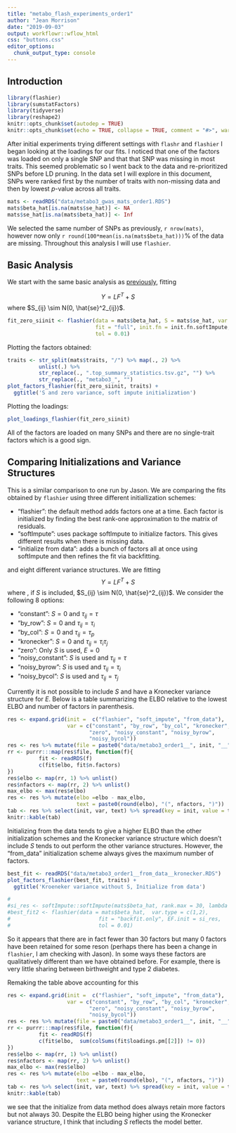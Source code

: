 ```yaml
---
title: "metabo_flash_experiments_order1"
author: "Jean Morrison"
date: "2019-09-03"
output: workflowr::wflow_html
css: "buttons.css"
editor_options:
  chunk_output_type: console
---
```


## Introduction

```r
library(flashier)
library(sumstatFactors)
library(tidyverse)
library(reshape2)
knitr::opts_chunk$set(autodep = TRUE)
knitr::opts_chunk$set(echo = TRUE, collapse = TRUE, comment = "#>", warning = FALSE)
```
<script src="code/hide_output.js"></script>

After initial experiments trying different settings with `flashr` and `flashier` I began looking at the loadings for our fits. I noticed that one of the factors was loaded on only a single SNP and that that SNP was missing in most traits. This seemed problematic so I went back to the data and re-prioritized SNPs before LD pruning. In the data set I will explore in this document, SNPs were ranked first by the number of traits with non-missing data and then by lowest $p$-value across all traits. 

```r
mats <- readRDS("data/metabo3_gwas_mats_order1.RDS")
mats$beta_hat[is.na(mats$se_hat)] <- NA
mats$se_hat[is.na(mats$beta_hat)] <- Inf
```

We selected the same number of SNPs as previously, `r nrow(mats)`, however now only `r round(100*mean(is.na(mats$beta_hat)))`% of the data are missing. Throughout this analysis I will use `flashier`.

## Basic Analysis

We start with the same basic analysis as [previously](metabo_flash_experiments.html), fitting

$$
Y = LF^T + S
$$
where $S_{ij} \sim N(0, \hat{se}^2_{ij})$. 

```r
fit_zero_siinit <- flashier(data = mats$beta_hat, S = mats$se_hat, var.type = NULL, 
                            fit = "full", init.fn = init.fn.softImpute, 
                            tol = 0.01)
```

Plotting the factors obtained:

```r
traits <- str_split(mats$traits, "/") %>% map(., 2) %>% 
          unlist(.) %>%
          str_replace(., ".top_summary_statistics.tsv.gz", "") %>%
          str_replace(., "metabo3_", "")
plot_factors_flashier(fit_zero_siinit, traits) + 
  ggtitle('S and zero variance, soft impute initialization')
```

Plotting the loadings:

```r
plot_loadings_flashier(fit_zero_siinit)
```


All of the factors are loaded on many SNPs and there are no single-trait factors which is a good sign. 

## Comparing Initializations and Variance Structures

This is a similar comparison to one run by Jason. We are comparing the fits obtained by `flashier` using three different initiallization schemes:

+ "flashier": the default method adds factors one at a time. Each factor is initialized by finding the best rank-one approximation to the matrix of residuals.
+ "softImpute": uses package softImpute to initialize factors. This gives different results when there is missing data.
+ "initialize from data": adds a bunch of factors all at once using softImpute and then refines the fit via backfitting.

and eight different variance structures. We are fitting 
$$
Y = LF^T + S
$$
where , if $S$ is included, $S_{ij} \sim N(0, \hat{se}^2_{ij})$. We consider the following 8 options:


+ "constant": $S = 0$ and $\tau_{ij} = \tau$
+ "by_row": $S = 0$ and $\tau_{ij} = \tau_i$
+ "by_col": $S = 0$ and $\tau_{ij} = \tau_p$
+ "kronecker": $S = 0$ and $\tau_{ij} = \tau_i \tau_j$
+ "zero": Only $S$ is used, $E = 0$
+ "noisy_constant": $S$ is used and $\tau_{ij} = \tau$
+ "noisy_byrow": $S$ is used and $\tau_{ij} = \tau_i$
+ "noisy_bycol": $S$ is used and $\tau_{ij} = \tau_j$

Currently it is not possible to include $S$ and have a Kronecker variance structure for $E$.
Below is a table summarizing the ELBO relative to the lowest ELBO and number of factors in parenthesis.

```r
res <- expand.grid(init =  c("flashier", "soft_impute", "from_data"), 
                   var = c("constant", "by_row", "by_col", "kronecker",
                          "zero", "noisy_constant", "noisy_byrow",
                          "noisy_bycol"))
res <- res %>% mutate(file = paste0("data/metabo3_order1__", init, "__", var, ".RDS"))
rr <- purrr:::map(res$file, function(f){
          fit <- readRDS(f)
          c(fit$elbo, fit$n.factors)
})
res$elbo <- map(rr, 1) %>% unlist()
res$nfactors <- map(rr, 2) %>% unlist()
max_elbo <- max(res$elbo)
res <- res %>% mutate(elbo =elbo - max_elbo,
                      text = paste0(round(elbo), "(", nfactors, ")"))
tab <- res %>% select(init, var, text) %>% spread(key = init, value = text)
knitr::kable(tab)
```


Initializing from the data tends to give a higher ELBO than the other initialization schemes and the Kronecker variance structure which doesn't include $S$ tends to out perform the other variance structures. However, the "from_data" initialization scheme always gives the maximum number of factors. 

```r
best_fit <- readRDS("data/metabo3_order1__from_data__kronecker.RDS")
plot_factors_flashier(best_fit, traits) + 
  ggtitle('Kroeneker variance without S, Initialize from data')

#
#si_res <- softImpute::softImpute(mats$beta_hat, rank.max = 30, lambda = 0, type = "als")
#best_fit2 <- flashier(data = mats$beta_hat,  var.type = c(1,2), 
#                            fit = "backfit.only", EF.init = si_res,
#                            tol = 0.01)
```

So it appears that there are in fact fewer than 30 factors but many 0 factors have been retained for some reson (perhaps there has been a change in `flashier`, I am checking with Jason). In some ways these factors are qualitatively different than we have obtained before. For example, there is very little sharing between birthweight and type 2 diabetes. 

Remaking the table above accounting for this 

```r
res <- expand.grid(init =  c("flashier", "soft_impute", "from_data"), 
                   var = c("constant", "by_row", "by_col", "kronecker",
                          "zero", "noisy_constant", "noisy_byrow",
                          "noisy_bycol"))
res <- res %>% mutate(file = paste0("data/metabo3_order1__", init, "__", var, ".RDS"))
rr <- purrr:::map(res$file, function(f){
          fit <- readRDS(f)
          c(fit$elbo,  sum(colSums(fit$loadings.pm[[2]]) != 0))
})
res$elbo <- map(rr, 1) %>% unlist()
res$nfactors <- map(rr, 2) %>% unlist()
max_elbo <- max(res$elbo)
res <- res %>% mutate(elbo =elbo - max_elbo,
                      text = paste0(round(elbo), "(", nfactors, ")"))
tab <- res %>% select(init, var, text) %>% spread(key = init, value = text)
knitr::kable(tab)
```

we see that the initialize from data method does always retain more factors but not always 30. Despite the ELBO being higher using the Kronecker variance structure, I think that including $S$ reflects the model better. 
